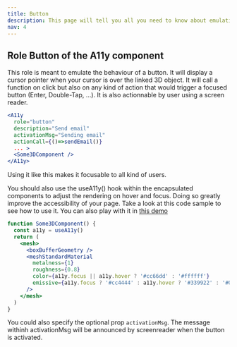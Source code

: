 ```yaml
---
title: Button
description: This page will tell you all you need to know about emulating an accessible button in your react-three-fiber app with @react-three-a11y
nav: 4
---
```


## Role Button of the A11y component

This role is meant to emulate the behaviour of a button.
It will display a cursor pointer when your cursor is over the linked 3D object.
It will call a function on click but also on any kind of action that would trigger a focused button (Enter, Double-Tap, ...).
It is also actionnable by user using a screen reader.

```jsx
<A11y
  role="button"
  description="Send email"
  activationMsg="Sending email"
  actionCall={()=>sendEmail()}
  ... >
  <Some3DComponent />
</A11y>
```

Using it like this makes it focusable to all kind of users.

You should also use the useA11y() hook within the encapsulated components to adjust the rendering on hover and focus. Doing so greatly improve the accessibility of your page.
Take a look at this code sample to see how to use it.
You can also play with it in [this demo](https://n4rzi.csb.app)

```jsx
function Some3DComponent() {
  const a11y = useA11y()
  return (
    <mesh>
      <boxBufferGeometry />
      <meshStandardMaterial
        metalness={1}
        roughness={0.8}
        color={a11y.focus || a11y.hover ? '#cc66dd' : '#ffffff'}
        emissive={a11y.focus ? '#cc4444' : a11y.hover ? '#339922' : '#003399'}
      />
    </mesh>
  )
}
```

You could also specify the optional prop `activationMsg`.
The message withinh activationMsg will be announced by screenreader when the button is activated.
